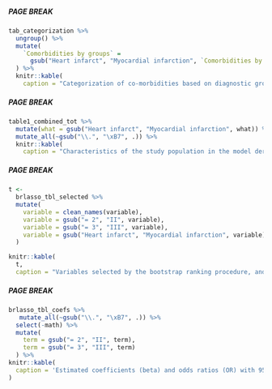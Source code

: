 ##### PAGE BREAK

```{r tabcategorization}
tab_categorization %>%
  ungroup() %>% 
  mutate(
    `Comorbidities by groups` = 
      gsub("Heart infarct", "Myocardial infarction", `Comorbidities by groups`)
  ) %>% 
  knitr::kable(
    caption = "Categorization of co-morbidities based on diagnostic groups according to Charlson and Elixhauser. (CNS = central nervous system.)")

```

##### PAGE BREAK

```{r tab1}
table1_combined_tot %>% 
  mutate(what = gsub("Heart infarct", "Myocardial infarction", what)) %>% 
  mutate_all(~gsub("\\.", "\xB7", .)) %>% 
  knitr::kable(
    caption = "Characteristics of the study population in the model derivation cohort (SHAR) and external validation cohort (NJR). Educational levels were classified as low (up to 9 years), middle (10-12 years) and high (at least 12 years).  BMI = Body mass index. ASA = American Society for Anesthesiologists classification. CNS = central nervous system.")
```

##### PAGE BREAK

```{r brlprop}
t <- 
  brlasso_tbl_selected %>% 
  mutate(
    variable = clean_names(variable),
    variable = gsub("= 2", "II", variable),
    variable = gsub("= 3", "III", variable),
    variable = gsub("Heart infarct", "Myocardial infarction", variable)
  )

knitr::kable(
  t, 
  caption = "Variables selected by the bootstrap ranking procedure, and therefore kept in the main model. Variables chosen at least 33 times out of 100 were kept in the reduced model as well. ASA class II and III were kept in both models, since those are usually distinguished anyway. To simplify the models further would be possible by lumping class I and II together. Variables chosen more frequently are likely more important predictors. This is not necessarily true however since one of several strongly correlated variables might be chosen spuriously. (CNS = central nervous system.)")
```

##### PAGE BREAK

```{r brlreduced}
brlasso_tbl_coefs %>% 
   mutate_all(~gsub("\\.", "\xB7", .)) %>% 
  select(-math) %>%
  mutate(
    term = gsub("= 2", "II", term),
    term = gsub("= 3", "III", term)
  ) %>% 
knitr::kable(
  caption = 'Estimated coefficients (beta) and odds ratios (OR) with 95 % confidence intervals for the reduced model.'
)
```
